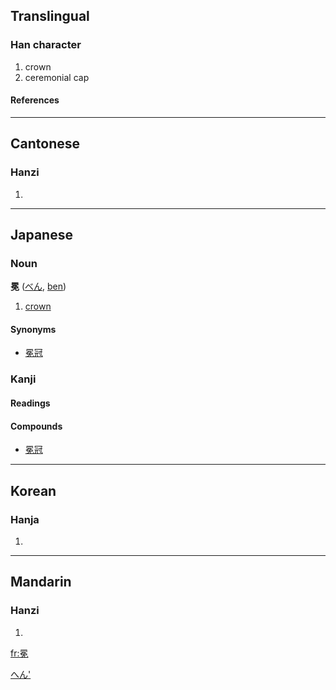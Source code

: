 ==Translingual==
===Han character===
{{Han char|rn=13|rad=冂|as=09|sn=11|four=6041<sub>6</sub>|canj=日弓日山 (ANAU), X日弓日山 (XANAU)}}
# crown
# ceremonial cap
====References====
{{Han ref|kx=0129.300|dkj=01545|hdz=21514.060|uh=5195|ud=20885|bh=B0C3|bd=45251}}
----
==Cantonese==
===Hanzi===
{{yue-hanzi|jyut=|y=min5}}
# {{defn|Cantonese}}
----
== Japanese ==


===Noun===
[[Category:Japanese nouns|へん']]
'''冕''' ([[べん]], [[ben]])
# [[crown]]
====Synonyms====
*[[冕冠]]


===Kanji===
{{ja-kanji|grade=|rs=冂09}}
====Readings====
{{ja-readings|on=[[べん]] ([[ben]]), [[めん]] ([[men]])|kun=[[かんむり]] ([[kammuri]])}}
====Compounds====
*[[冕冠]]
----
==Korean==
===Hanja===
{{ko-hanja|hangeul=면|rv=myeon|mr=myŏn}}
# {{defn|Korean}}
----
==Mandarin==
===Hanzi===
{{cmn-hanzi|pin=[[miǎn]] (mian3)|wg=mien<sup>3</sup>}}
# {{defn|Mandarin}}

[[fr:冕]]